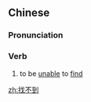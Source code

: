 ==Chinese==
{{zh-forms}}

===Pronunciation===
{{zh-pron
|m=zhǎobudào
|c=zaau2 bat1 dou3,zaau2 bat1 dou3-2
|cat=v
}}

===Verb===
{{zh-verb}}

# to be [[unable]] to [[find]]
#: {{zh-x|'''找不{bu}到''' 工作|to '''be unable to find''' work}}
#: {{zh-x|'''找不{bu}到''' 回去 的 路|to '''be unable to find''' the way back}}

[[zh:找不到]]